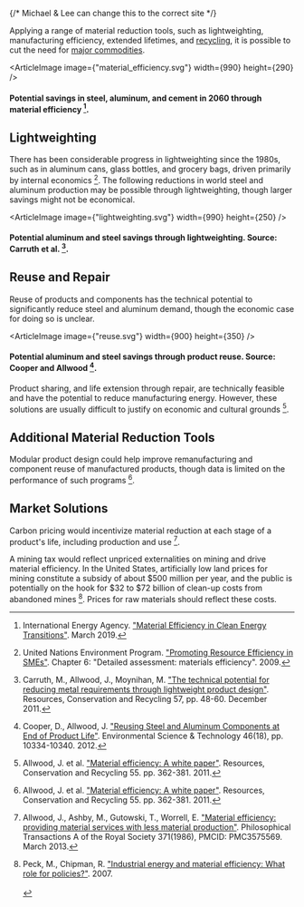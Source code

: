 
<MaterialReduction />

{/* Michael & Lee can change this to the correct site */}

<div className={`${site}-background-gradient`}>

Applying a range of material reduction tools, such as lightweighting, manufacturing efficiency, extended lifetimes, and [recycling](/waste/waste_society/recycling_overview), it is possible to cut the need for [major commodities](/energy/industry/major_commodities).

<ArticleImage image={"material_efficiency.svg"} width={990} height={290} />
#### Potential savings in steel, aluminum, and cement in 2060 through material efficiency [^{"IEA"}].

[^{"IEA"}]: International Energy Agency. ["Material Efficiency in Clean Energy Transitions"](https://www.iea.org/publications/reports/MaterialEfficiencyinCleanEnergyTransitions/). March 2019.

## Lightweighting
There has been considerable progress in lightweighting since the 1980s, such as in aluminum cans, glass bottles, and grocery bags, driven primarily by internal economics [^{"UNEP"}]. The following reductions in world steel and aluminum production may be possible through lightweighting, though larger savings might not be economical.

[^{"UNEP"}]:  United Nations Environment Program. ["Promoting Resource Efficiency in SMEs"](http://www.unep.org/resourceefficiency/Default.aspx?tabid=105558). Chapter 6: "Detailed assessment: materials efficiency". 2009.

<ArticleImage image={"lightweighting.svg"} width={990} height={250} />
#### Potential aluminum and steel savings through lightweighting. Source: Carruth et al. [^{"carruth"}].

[^{"carruth"}]: Carruth, M., Allwood, J., Moynihan, M. ["The technical potential for reducing metal requirements through lightweight product design"](https://www.sciencedirect.com/science/article/pii/S0921344911001984). Resources, Conservation and Recycling 57, pp. 48-60. December 2011.

## Reuse and Repair
Reuse of products and components has the technical potential to significantly reduce steel and aluminum demand, though the economic case for doing so is unclear.

<ArticleImage image={"reuse.svg"} width={900} height={350} />
#### Potential aluminum and steel savings through product reuse. Source: Cooper and Allwood [^{"cooper"}].

[^{"cooper"}]: Cooper, D., Allwood, J. ["Reusing Steel and Aluminum Components at End of Product Life"](https://pubs.acs.org/doi/abs/10.1021/es301093a). Environmental Science & Technology 46(18), pp. 10334-10340. 2012.

Product sharing, and life extension through repair, are technically feasible and have the potential to reduce manufacturing energy. However, these solutions are usually difficult to justify on economic and cultural grounds [^{" Allwood, J. et al."}].

[^{" Allwood, J. et al."}]: Allwood, J. et al. ["Material efficiency: A white paper"](http://www.sciencedirect.com/science/article/pii/S0921344910002405). Resources, Conservation and Recycling 55. pp. 362-381. 2011.

## Additional Material Reduction Tools
Modular product design could help improve remanufacturing and component reuse of manufactured products, though data is limited on the performance of such programs [^{" Allwood, J. et al."}].

## Market Solutions
Carbon pricing would incentivize material reduction at each stage of a product's life, including production and use [^{"Allwood, J., Ashby, M., Gutowski, T., Worrell, E."}].

[^{"Allwood, J., Ashby, M., Gutowski, T., Worrell, E."}]: Allwood, J., Ashby, M., Gutowski, T., Worrell, E. ["Material efficiency: providing material services with less material production"](https://www.ncbi.nlm.nih.gov/pmc/articles/PMC3575569/). Philosophical Transactions A of the Royal Society 371(1986), PMCID: PMC3575569. March 2013.

A mining tax would reflect unpriced externalities on mining and drive material efficiency. In the United States, artificially low land prices for mining constitute a subsidy of about $500 million per year, and the public is potentially on the hook for $32 to $72 billion of clean-up costs from abandoned mines [^{"Peck, M., Chipman, R."}]. Prices for raw materials should reflect these costs.

[^{"Peck, M., Chipman, R."}]: Peck, M., Chipman, R. ["Industrial energy and material efficiency: What role for policies?"](http://www.un.org/esa/sustdev/publications/industrial_development/3_2.pdf). 2007.
<br></br>
</div>
